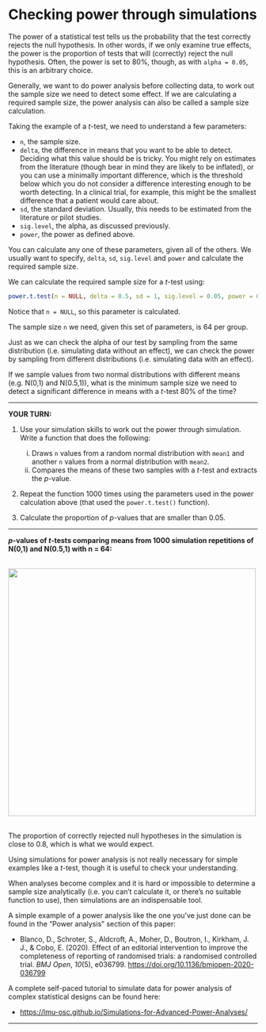 # Checking power through simulations

The power of a statistical test tells us the probability that the test correctly rejects the null hypothesis. In other words, if we only examine true effects, the power is the proportion of tests that will (correctly) reject the null hypothesis. Often, the power is set to 80%, though, as with `alpha = 0.05`, this is an arbitrary choice. 

Generally, we want to do power analysis before collecting data, to work out the sample size we need to detect some effect. If we are calculating a required sample size, the power analysis can also be called a sample size calculation. 

Taking the example of a *t*-test, we need to understand a few parameters:

* `n`, the sample size.
* `delta`, the difference in means that you want to be able to detect. Deciding what this value should be is tricky. You might rely on estimates from the literature (though bear in mind they are likely to be inflated), or you can use a minimally important difference, which is the threshold below which you do not consider a difference interesting enough to be worth detecting. In a clinical trial, for example, this might be the smallest difference that a patient would care about. 
* `sd`, the standard deviation. Usually, this needs to be estimated from the literature or pilot studies. 
* `sig.level`, the alpha, as discussed previously. 
* `power`, the power as defined above.

You can calculate any one of these parameters, given all of the others. We usually want to specify, `delta`, `sd`, `sig.level` and `power` and calculate the required sample size.

We can calculate the required sample size for a *t*-test using:

```r
power.t.test(n = NULL, delta = 0.5, sd = 1, sig.level = 0.05, power = 0.8)
```

Notice that `n = NULL`, so this parameter is calculated. 

The sample size `n` we need, given this set of parameters, is 64 per group.


Just as we can check the alpha of our test by sampling from the same distribution (i.e. simulating data without an effect), we can check the power by sampling from different distributions (i.e. simulating data with an effect).

If we sample values from two normal distributions with different means (e.g. N(0,1) and N(0.5,1)), what is the minimum sample size we need to detect a significant difference in means with a *t*-test 80% of the time?

***

**YOUR TURN:**

1. Use your simulation skills to work out the power through simulation. Write a function that does the following: 

    i. Draws `n` values from a random normal distribution with `mean1` and another `n` values from a normal distribution with `mean2`.
    ii. Compares the means of these two samples with a *t*-test and extracts the *p*-value.

2. Repeat the function 1000 times using the parameters used in the power calculation above (that used the `power.t.test()` function).
3. Calculate the proportion of *p*-values that are smaller than 0.05.

***

***p*-values of *t*-tests comparing means from 1000 simulation repetitions of N(0,1) and N(0.5,1) with n = 64:**  

<br/>
<img src="../assets/hist-power.png" width="500">  
<br/>

The proportion of correctly rejected null hypotheses in the simulation is close to 0.8, which is what we would expect. 

Using simulations for power analysis is not really necessary for simple examples like a *t*-test, though it is useful to check your understanding. 

When analyses become complex and it is hard or impossible to determine a sample size analytically (i.e. you can't calculate it, or there's no suitable function to use), then simulations are an indispensable tool.

A simple example of a power analysis like the one you've just done can be found in the "Power analysis" section of this paper:

* Blanco, D., Schroter, S., Aldcroft, A., Moher, D., Boutron, I., Kirkham, J. J., & Cobo, E. (2020). Effect of an editorial intervention to improve the completeness of reporting of randomised trials: a randomised controlled trial. *BMJ Open*, *10*(5), e036799. <a href="https://doi.org/10.1136/bmjopen-2020-036799" target="_blank">https://doi.org/10.1136/bmjopen-2020-036799</a>

A complete self-paced tutorial to simulate data for power analysis of complex statistical designs can be found here:

* <a href="https://lmu-osc.github.io/Simulations-for-Advanced-Power-Analyses/" target="_blank">https://lmu-osc.github.io/Simulations-for-Advanced-Power-Analyses/</a> 

***



